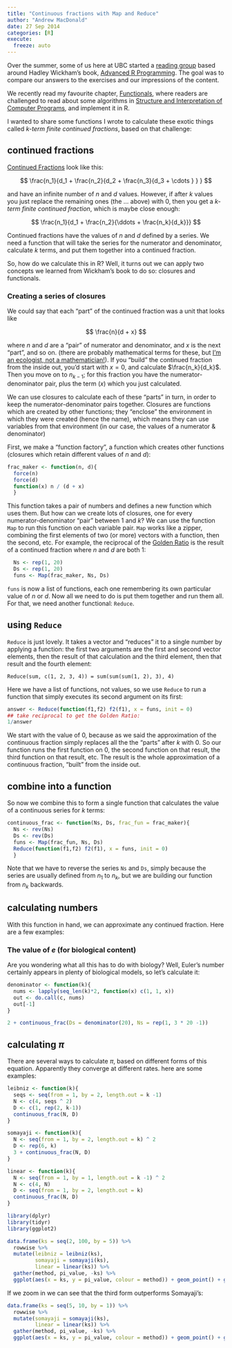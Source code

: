 ```yaml
---
title: "Continuous fractions with Map and Reduce"
author: "Andrew MacDonald"
date: 27 Sep 2014
categories: [R]
execute:
  freeze: auto
---
```


Over the summer, some of us here at UBC started a [reading group](https://github.com/aammd/UBCadv-r) based around Hadley Wickham's book, [Advanced R Programming](http://adv-r.had.co.nz/). The goal was to compare our answers to the exercises and our impressions of the content.

We recently read my favourite chapter, [Functionals](http://adv-r.had.co.nz/Functionals.html), where readers are challenged to read about some algorithms in [Structure and Interpretation of Computer Programs](http://mitpress.mit.edu/sicp/full-text/book/book-Z-H-12.html), and implement it in R.

I wanted to share some functions I wrote to calculate these exotic things called *k-term finite continued fractions*, based on that challenge:

## continued fractions

[Continued Fractions](http://en.wikipedia.org/wiki/Generalized_continued_fraction) look like this:

$$
\frac{n_1}{d_1 + \frac{n_2}{d_2 + \frac{n_3}{d_3 + \cdots } } }
$$

and have an infinite number of $n$ and $d$ values. However, if after $k$ values you just replace the remaining ones (the $...$ above) with 0, then you get a *k-term finite continued fraction*, which is maybe close enough:

$$
\frac{n_1}{d_1  + \frac{n_2}{\ddots + \frac{n_k}{d_k}}}
$$

Continued fractions have the values of $n$ and $d$ defined by a series. We need a function that will take the series for the numerator and denominator, calculate $k$ terms, and put them together into a continued fraction.

So, how do we calculate this in R? Well, it turns out we can apply two concepts we learned from Wickham's book to do so: closures and functionals.

### Creating a series of closures

We could say that each "part" of the continued fraction was a unit that looks like

$$
\frac{n}{d + x}
$$

where $n$ and $d$ are a "pair" of numerator and denominator, and $x$ is the next "part", and so on. (there are probably mathematical terms for these, but [I'm an ecologist, not a mathematician!](http://en.memory-alpha.org/wiki/I%27m_a_doctor,_not_a...)). If you "build" the continued fraction from the inside out, you'd start with $x = 0$, and calculate $\frac{n_k}{d_k}$. Then you move on to $n_{k-1}$; for this fraction you have the numerator-denominator pair, plus the term ($x$) which you just calculated.

We can use closures to calculate each of these "parts" in turn, in order to keep the numerator-denominator pairs together. Closures are functions which are created by other functions; they "enclose" the environment in which they were created (hence the name), which means they can use variables from that environment (in our case, the values of a numerator & denominator)

First, we make a "function factory", a function which creates other functions (closures which retain different values of $n$ and $d$):

```r
frac_maker <- function(n, d){
  force(n)
  force(d)
  function(x) n / (d + x)
  }
```

This function takes a pair of numbers and defines a new function which uses them. But how can we create lots of closures, one for every numerator-denominator "pair" between 1 and $k$? We can use the function `Map` to run this function on each variable pair. `Map` works like a zipper, combining the first elements of two (or more) vectors with a function, then the second, etc. For example, the reciprocal of the [Golden Ratio](http://en.wikipedia.org/wiki/Golden_ratio) is the result of a continued fraction where $n$ and $d$ are both 1:

```r
  Ns <- rep(1, 20)
  Ds <- rep(1, 20)
  funs <- Map(frac_maker, Ns, Ds)
```

`funs` is now a list of functions, each one remembering its own particular value of $n$ or $d$. Now all we need to do is put them together and run them all. For that, we need another functional: `Reduce`.

## using `Reduce`

`Reduce` is just lovely. It takes a vector and "reduces" it to a single number by applying a function: the first two arguments are the first and second vector elements, then the result of that calculation and the third element, then that result and the fourth element:

    Reduce(sum, c(1, 2, 3, 4)) = sum(sum(sum(1, 2), 3), 4)

Here we have a list of functions, not values, so we use `Reduce` to run a function that simply executes its second argument on its first:

```r
answer <- Reduce(function(f1,f2) f2(f1), x = funs, init = 0)
## take reciprocal to get the Golden Ratio:
1/answer
```

We start with the value of 0, because as we said the approximation of the continuous fraction simply replaces all the the "parts" after $k$ with 0. So our function runs the first function on 0, the second function on that result, the third function on that result, etc. The result is the whole approximation of a continuous fraction, "built" from the inside out.

## combine into a function

So now we combine this to form a single function that calculates the value of a continuous series for $k$ terms:

```r
continuous_frac <- function(Ns, Ds, frac_fun = frac_maker){
  Ns <- rev(Ns)
  Ds <- rev(Ds)
  funs <- Map(frac_fun, Ns, Ds)
  Reduce(function(f1,f2) f2(f1), x = funs, init = 0)
  }
```

Note that we have to reverse the series `Ns` and `Ds`, simply because the series are usually defined from $n_1$ to $n_k$, but we are building our function from $n_k$ backwards.

## calculating numbers

With this function in hand, we can approximate any continued fraction. Here are a few examples:

### The value of $e$ (for biological content)

Are you wondering what all this has to do with biology? Well, Euler's number certainly appears in plenty of biological models, so let's calculate it:

```r

denominator <- function(k){
  nums <- lapply(seq_len(k)*2, function(x) c(1, 1, x))
  out <- do.call(c, nums)
  out[-1]
}

2 + continuous_frac(Ds = denominator(20), Ns = rep(1, 3 * 20 -1))

```

## calculating $\pi$

There are several ways to calculate $\pi$, based on different forms of this equation. Apparently they converge at different rates. here are some examples:

```r
leibniz <- function(k){
  seqs <- seq(from = 1, by = 2, length.out = k -1)
  N <- c(4, seqs ^ 2)
  D <- c(1, rep(2, k-1))
  continuous_frac(N, D)
}

somayaji <- function(k){
  N <- seq(from = 1, by = 2, length.out = k) ^ 2
  D <- rep(6, k)
  3 + continuous_frac(N, D)
}

linear <- function(k){
  N <- seq(from = 1, by = 1, length.out = k -1) ^ 2
  N <- c(4, N)
  D <- seq(from = 1, by = 2, length.out = k)
  continuous_frac(N, D)
}

library(dplyr)
library(tidyr)
library(ggplot2)

data.frame(ks = seq(2, 100, by = 5)) %>%
  rowwise %>%
  mutate(leibniz = leibniz(ks),
         somayaji = somayaji(ks),
         linear = linear(ks)) %>%
  gather(method, pi_value, -ks) %>%
  ggplot(aes(x = ks, y = pi_value, colour = method)) + geom_point() + geom_path() + theme_bw()
```

If we zoom in we can see that the third form outperforms Somayaji's:

```r
data.frame(ks = seq(5, 10, by = 1)) %>%
  rowwise %>%
  mutate(somayaji = somayaji(ks),
         linear = linear(ks)) %>%
  gather(method, pi_value, -ks) %>%
  ggplot(aes(x = ks, y = pi_value, colour = method)) + geom_point() + geom_path() + xlab("k") + ylab(expression(pi)) + theme_bw()
```
